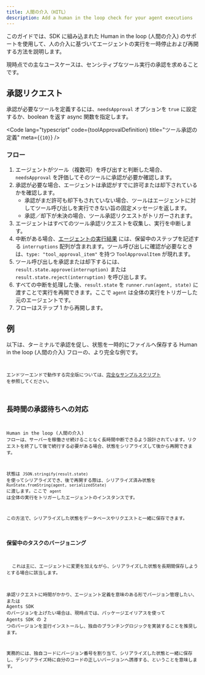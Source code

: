 ```yaml
---
title: 人間の介入（HITL）
description: Add a human in the loop check for your agent executions
---
```



このガイドでは、SDK に組み込まれた Human in the loop (人間の介入) のサポートを使用して、人の介入に基づいてエージェントの実行を一時停止および再開する方法を説明します。

現時点での主なユースケースは、センシティブなツール実行の承認を求めることです。

## 承認リクエスト

承認が必要なツールを定義するには、`needsApproval` オプションを `true` に設定するか、boolean を返す async 関数を指定します。

<Code
  lang="typescript"
  code={toolApprovalDefinition}
  title="ツール承認の定義"
  meta={`{10}`}
/>

### フロー

1. エージェントがツール（複数可）を呼び出すと判断した場合、`needsApproval` を評価してそのツールに承認が必要か確認します。
2. 承認が必要な場合、エージェントは承認がすでに許可または却下されているかを確認します。
   - 承認がまだ許可も却下もされていない場合、ツールはエージェントに対してツール呼び出しを実行できない旨の固定メッセージを返します。
   - 承認／却下が未決の場合、ツール承認リクエストがトリガーされます。
3. エージェントはすべてのツール承認リクエストを収集し、実行を中断します。
4. 中断がある場合、[エージェントの実行結果](/openai-agents-js/ja/guides/result) には、保留中のステップを記述する `interruptions` 配列が含まれます。ツール呼び出しに確認が必要なときは、`type: "tool_approval_item"` を持つ `ToolApprovalItem` が現れます。
5. ツール呼び出しを承認または却下するには、`result.state.approve(interruption)` または `result.state.reject(interruption)` を呼び出します。
6. すべての中断を処理した後、`result.state` を `runner.run(agent, state)` に渡すことで実行を再開できます。ここで `agent` は全体の実行をトリガーした元のエージェントです。
7. フローはステップ 1 から再開します。

## 例

以下は、ターミナルで承認を促し、状態を一時的にファイルへ保存する Human in the loop (人間の介入) フローの、より完全な例です。

<Code
  lang="typescript"
  code={humanInTheLoopExample}
  title="Human in the loop (人間の介入)"
/>

エンドツーエンドで動作する完全版については、[完全なサンプルスクリプト](https://github.com/openai/openai-agents-js/tree/main/examples/agent-patterns/human-in-the-loop.ts) を参照してください。

## 長時間の承認待ちへの対応

Human in the loop (人間の介入) フローは、サーバーを稼働させ続けることなく長時間中断できるよう設計されています。リクエストを終了して後で続行する必要がある場合、状態をシリアライズして後から再開できます。

状態は `JSON.stringify(result.state)` を使ってシリアライズでき、後で再開する際は、シリアライズ済み状態を `RunState.fromString(agent, serializedState)` に渡します。ここで `agent` は全体の実行をトリガーしたエージェントのインスタンスです。

この方法で、シリアライズした状態をデータベースやリクエストと一緒に保存できます。

### 保留中のタスクのバージョニング

<Aside>
  これは主に、エージェントに変更を加えながら、シリアライズした状態を長期間保存しようとする場合に該当します。
</Aside>

承認リクエストに時間がかかり、エージェント定義を意味のある形でバージョン管理したい、または Agents SDK のバージョンを上げたい場合は、現時点では、パッケージエイリアスを使って Agents SDK の 2 つのバージョンを並行インストールし、独自のブランチングロジックを実装することを推奨します。

実務的には、独自コードにバージョン番号を割り当て、シリアライズした状態と一緒に保存し、デシリアライズ時に自分のコードの正しいバージョンへ誘導する、ということを意味します。
